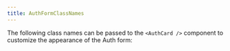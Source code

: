 ```yaml
---
title: AuthFormClassNames
---
```


The following class names can be passed to the `<AuthCard />` component to customize the appearance of the Auth form:

<AutoTypeTable path="../src/components/auth/auth-form.tsx" name="AuthFormClassNames" />